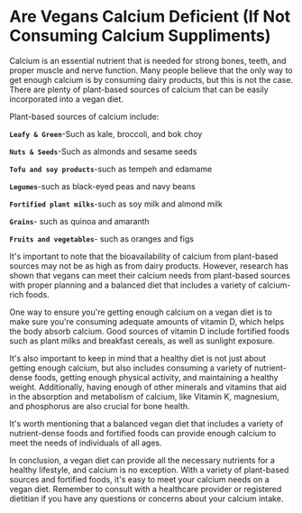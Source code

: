 # Are Vegans Calcium Deficient (If Not Consuming Calcium Suppliments)

Calcium is an essential nutrient that is needed for strong bones, teeth, and proper muscle and nerve function. Many people believe that the only way to get enough calcium is by consuming dairy products, but this is not the case. There are plenty of plant-based sources of calcium that can be easily incorporated into a vegan diet.

Plant-based sources of calcium include:


**`Leafy & Green`**-Such as kale, broccoli, and bok choy


**`Nuts & Seeds`**-Such as almonds and sesame seeds

**`Tofu and soy products`**-such as tempeh and edamame

**`Legumes`**-such as black-eyed peas and navy beans

**`Fortified plant milks`**-such as soy milk and almond milk

**`Grains`**- such as quinoa and amaranth

**`Fruits and vegetables`**- such as oranges and figs

It's important to note that the bioavailability of calcium from plant-based sources may not be as high as from dairy products. However, research has shown that vegans can meet their calcium needs from plant-based sources with proper planning and a balanced diet that includes a variety of calcium-rich foods.

One way to ensure you're getting enough calcium on a vegan diet is to make sure you're consuming adequate amounts of vitamin D, which helps the body absorb calcium. Good sources of vitamin D include fortified foods such as plant milks and breakfast cereals, as well as sunlight exposure.

It's also important to keep in mind that a healthy diet is not just about getting enough calcium, but also includes consuming a variety of nutrient-dense foods, getting enough physical activity, and maintaining a healthy weight. Additionally, having enough of other minerals and vitamins that aid in the absorption and metabolism of calcium, like Vitamin K, magnesium, and phosphorus are also crucial for bone health.

It's worth mentioning that a balanced vegan diet that includes a variety of nutrient-dense foods and fortified foods can provide enough calcium to meet the needs of individuals of all ages.

In conclusion, a vegan diet can provide all the necessary nutrients for a healthy lifestyle, and calcium is no exception. With a variety of plant-based sources and fortified foods, it's easy to meet your calcium needs on a vegan diet. Remember to consult with a healthcare provider or registered dietitian if you have any questions or concerns about your calcium intake.
